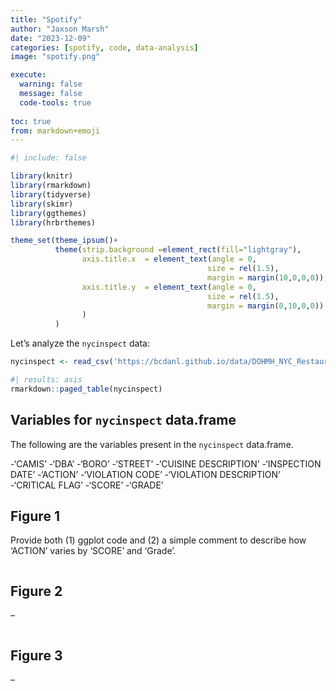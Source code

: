 ```yaml
---
title: "Spotify"
author: "Jaxson Marsh"
date: "2023-12-09"
categories: [spotify, code, data-analysis]
image: "spotify.png"

execute: 
  warning: false
  message: false
  code-tools: true
  
toc: true
from: markdown+emoji
---
```

```r
#| include: false

library(knitr)
library(rmarkdown)
library(tidyverse)
library(skimr)
library(ggthemes)
library(hrbrthemes)

theme_set(theme_ipsum()+
          theme(strip.background =element_rect(fill="lightgray"),
                axis.title.x  = element_text(angle = 0,
                                            size = rel(1.5),
                                            margin = margin(10,0,0,0)),
                axis.title.y  = element_text(angle = 0,
                                            size = rel(1.5),
                                            margin = margin(0,10,0,0))
                )
          )
```

Let's analyze the `nycinspect` data:

```r
nycinspect <- read_csv('https://bcdanl.github.io/data/DOHMH_NYC_Restaurant_Inspection.csv')
```


```r
#| results: asis
rmarkdown::paged_table(nycinspect) 
```



## Variables for `nycinspect` data.frame

The following are the variables present in the `nycinspect` data.frame.

-'CAMIS'
-'DBA'
-'BORO'
-'STREET'
-'CUISINE DESCRIPTION'
-'INSPECTION DATE'
-'ACTION'
-'VIOLATION CODE'
-'VIOLATION DESCRIPTION'
-'CRITICAL FLAG'
-'SCORE'
-'GRADE'

## Figure 1

Provide both (1) ggplot code and (2) a simple comment to describe how 'ACTION' varies by 'SCORE' and 'Grade'.

```r

```


## Figure 2

--

```r

```


## Figure 3

--

```r

```























